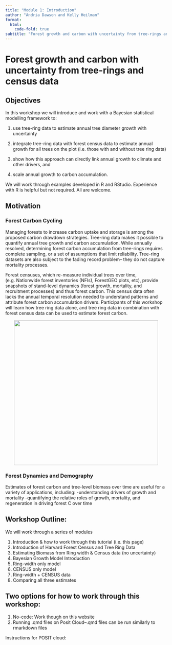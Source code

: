 ```yaml
---
title: "Module 1: Introduction"
author: "Andria Dawson and Kelly Heilman"
format:
  html:
    code-fold: true
subtitle: "Forest growth and carbon with uncertainty from tree-rings and census data"
---
```


# Forest growth and carbon with uncertainty from tree-rings and census data

## Objectives

In this workshop we will introduce and work with a Bayesian statistical modelling framework to:

1.  use tree-ring data to estimate annual tree diameter growth with uncertainty

2.  integrate tree-ring data with forest census data to estimate annual growth for all trees on the plot (i.e. those with and without tree ring data)

3.  show how this approach can directly link annual growth to climate and other drivers, and

4.  scale annual growth to carbon accumulation. 

We will work through examples developed in R and RStudio. Experience with R is helpful but not required. All are welcome.

## Motivation

### Forest Carbon Cycling

Managing forests to increase carbon uptake and storage is among the proposed carbon drawdown strategies. Tree-ring data makes it possible to quantify annual tree growth and carbon accumulation. While annually resolved, determining forest carbon accumulation from tree-rings requires complete sampling, or a set of assumptions that limit reliability. Tree-ring datasets are also subject to the fading record problem-- they do not capture mortality processes.

Forest censuses, which re-measure individual trees over time, (e.g. Nationwide forest inventories (NFIs), ForestGEO plots, etc), provide snapshots of stand-level dynamics (forest growth, mortality, and recruitment processes) and thus forest carbon. This census data often lacks the annual temporal resolution needed to understand patterns and attribute forest carbon accumulation drivers. Participants of this workshop will learn how tree ring data alone, and tree ring data in combination with forest census data can be used to estimate forest carbon.

::: {style="text-align:center"}
<img src="pics/Bioscience_fig.png" width="450"/>
:::

### Forest Dynamics and Demography

Estimates of forest carbon and tree-level biomass over time are useful for a variety of applications, including: -understanding drivers of growth and mortality -quantifying the relative roles of growth, mortality, and regeneration in driving forest C over time

## Workshop Outline:
We will work through a series of modules

1.  Introduction & how to work through this tutorial (i.e. this page)
2.  Introduction of Harvard Forest Census and Tree Ring Data
3.  Estimating Biomass from Ring width & Census data (no uncertainty)
3.  Bayesian Growth Model Introduction
4.  Ring-width only model
5.  CENSUS only model
6.  Ring-width + CENSUS data
7.  Comparing all three estimates

## Two options for how to work through this workshop:
1. No-code: Work though on this website
2. Running .qmd files on Posit Cloud--.qmd files can be run similarly to rmarkdown files


Instructions for POSIT cloud:

